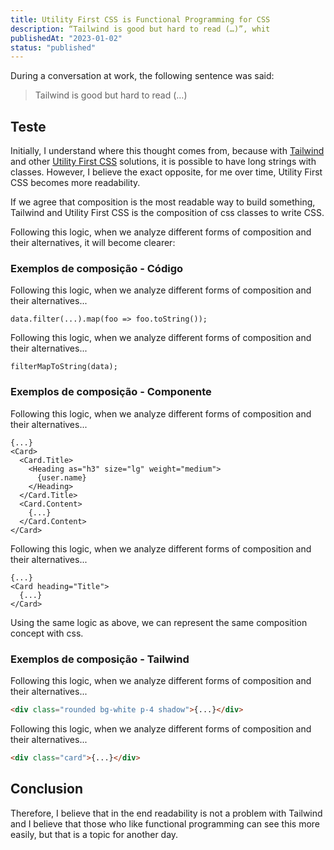 ```yaml
---
title: Utility First CSS is Functional Programming for CSS
description: “Tailwind is good but hard to read (…)”, whit
publishedAt: "2023-01-02"
status: "published"
---
```


During a conversation at work, the following sentence was said:

> Tailwind is good but hard to read (…)

## Teste

Initially, I understand where this thought comes from, because with [Tailwind]() and other [Utility First CSS]() solutions, it is possible to have long strings with classes. However, I believe the exact opposite, for me over time, Utility First CSS becomes more readability.

If we agree that composition is the most readable way to build something, Tailwind and Utility First CSS is the composition of css classes to write CSS.

Following this logic, when we analyze different forms of composition and their alternatives, it will become clearer:

### Exemplos de composição - Código

Following this logic, when we analyze different forms of composition and their alternatives...

```tsx title="parse.ts" showLineNumbers /.filter/ /.map/ /.toString/
data.filter(...).map(foo => foo.toString());
```

Following this logic, when we analyze different forms of composition and their alternatives...

```tsx title="parse.ts" showLineNumbers /filterMapToString/
filterMapToString(data);
```

### Exemplos de composição - Componente

Following this logic, when we analyze different forms of composition and their alternatives...

```tsx title="UserProfile.tsx" showLineNumbers {4-6}
{...}
<Card>
  <Card.Title>
    <Heading as="h3" size="lg" weight="medium">
      {user.name}
    </Heading>
  </Card.Title>
  <Card.Content>
    {...}
  </Card.Content>
</Card>
```

Following this logic, when we analyze different forms of composition and their alternatives...

```tsx showLineNumbers /heading="Title"/ title="UserProfile.tsx"
{...}
<Card heading="Title">
  {...}
</Card>
```

Using the same logic as above, we can represent the same composition concept with css.

### Exemplos de composição - Tailwind

Following this logic, when we analyze different forms of composition and their alternatives...

```html showLineNumbers /rounded bg-white p-4 shadow/
<div class="rounded bg-white p-4 shadow">{...}</div>
```

Following this logic, when we analyze different forms of composition and their alternatives...

```html showLineNumbers /card/
<div class="card">{...}</div>
```

## Conclusion

Therefore, I believe that in the end readability is not a problem with Tailwind and I believe that those who like functional programming can see this more easily, but that is a topic for another day.
